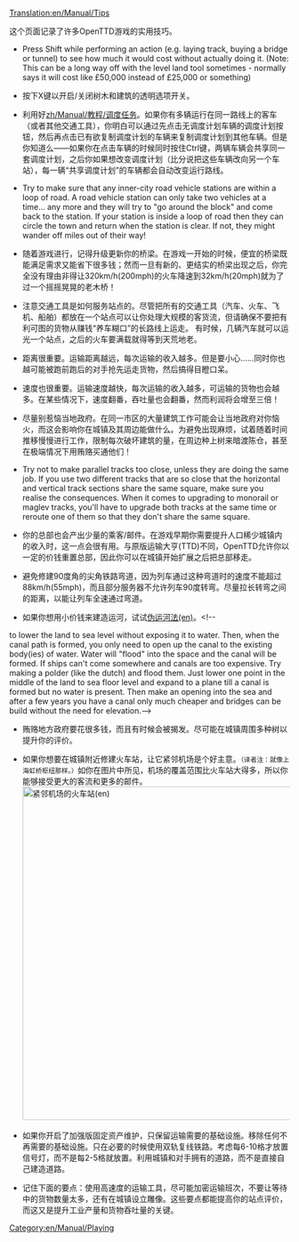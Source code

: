 [[Translation:en/Manual/Tips]]

{{zh/翻译|origin=en/Manual/Tips
|from=en
|to=zh
|Percentage=55
}}

{{zh/Manual/目录}}

这个页面记录了许多OpenTTD游戏的实用技巧。

*Press Shift while performing an action (e.g. laying track, buying a bridge or tunnel) to see how much it would cost without actually doing it. (Note: This can be a long way off with the level land tool sometimes - normally says it will cost like £50,000 instead of £25,000 or something)

*按下X键以开启/关闭树木和建筑的透明选项开关。<!--Press ''x'' to enable or disable trees and buildings transparency.-->

*利用好[[zh/Manual/教程/调度任务]]。如果你有多辆运行在同一路线上的客车（或者其他交通工具），你明白可以通过先点击无调度计划车辆的调度计划按钮，然后再点击已有欲复制调度计划的车辆来复制调度计划到其他车辆。但是你知道么——如果你在点击车辆的时候同时按住Ctrl键，两辆车辆会共享同一套调度计划，之后你如果想改变调度计划（比分说把这些车辆改向另一个车站），每一辆“共享调度计划”的车辆都会自动改变运行路线。

*Try to make sure that any inner-city road vehicle stations are within a loop of road.  A road vehicle station can only take two vehicles at a time... any more and they will try to "go around the block" and come back to the station.  If your station is inside a loop of road then they can circle the town and return when the station is clear.  If not, they might wander off miles out of their way!

*随着游戏进行，记得升级更新你的桥梁。在游戏一开始的时候，便宜的桥梁既能满足需求又能省下很多钱；然而一旦有新的、更结实的桥梁出现之后，你完全没有理由非得让320km/h(200mph)的火车降速到32km/h(20mph)就为了过一个摇摇晃晃的老木桥！

*注意交通工具是如何服务站点的。尽管把所有的交通工具（汽车、火车、飞机、船舶）都放在一个站点可以让你处理大规模的客货流，但请确保不要把有利可图的货物从赚钱“养车糊口”的长路线上运走。<!--Be careful how you serve some of your stations.  Although putting everything you can get (buses, trains, planes, ships) into one station means that you can handle a large amount of passengers or goods traffic, make sure that you are careful not to take the goodies away from that money-generating long route that's been keeping you going. -->有时候，几辆汽车就可以运光一个站点，之后的火车要满载就得等到天荒地老。<!--Sometimes, a few buses can empty a station so that a train can take forever to build up a full load.-->

*距离很重要。运输距离越远，每次运输的收入越多。但是要小心……同时你也越可能被跑前跑后的对手抢先运走货物，然后搞得目瞪口呆。

*速度也很重要。运输速度越快，每次运输的收入越多，可运输的货物也会越多。在某些情况下，速度翻番，吞吐量也会翻番，然而利润将会增至三倍！

*尽量别惹恼当地政府。在同一市区的大量建筑工作可能会让当地政府对你恼火，而这会影响你在城镇及其周边能做什么。为避免出现麻烦，试着随着时间推移慢慢进行工作，限制每次破坏建筑的量，在周边种上树来暗渡陈仓，甚至在极端情况下用贿赂买通他们！<!--Try not to upset the locals.  Lots of building work in an area can make the local authorities mad with you.  This can affect what you can do in nearby towns.  Try to compensate by making changes over time, limiting the amount of damage you do, planting them some nice trees to hide the building work or even, in extreme cases, bribing the town in question!-->

*Try not to make parallel tracks too close, unless they are doing the same job.  If you use two different tracks that are so close that the horizontal and vertical track sections share the same square, make sure you realise the consequences.  When it comes to upgrading to monorail or maglev tracks, you'll have to upgrade both tracks at the same time or reroute one of them so that they don't share the same square.

*你的总部也会产出少量的乘客/邮件。在游戏早期你需要提升人口稀少城镇内的收入时，这一点会很有用。与原版运输大亨(TTD)不同，OpenTTD允许你以一定的价钱重置总部，因此你可以在城镇开始扩展之后把总部移走。

*避免修建90度角的尖角铁路弯道，因为列车通过这种弯道时的速度不能超过88km/h(55mph)，而且部分服务器不允许列车90度转弯。尽量拉长转弯之间的距离，以能让列车全速通过弯道。<!--Try not to build sharp 90 degree turns as trains can only do 55MPH around them and some servers do not allow trains to go around such corners. Instead try to make your turns as wide as possible to allow trains to go at full speed around them.-->

*如果你想用小价钱来建造运河，试试[[en/Community/Pseudo canals|伪运河法(en)]]。<!--
to lower the land to sea level without exposing it to water.  Then, when the canal path is formed, you only need to open up the canal to the existing body(ies) of water.  Water will "flood" into the space and the canal will be formed.
If ships can't come somewhere and canals are too expensive. Try making a polder (like the dutch) and flood them. Just lower one point in the middle of the land to sea floor level and expand to a plane till a canal is formed but no water is present. Then make an opening into the sea and after a few years you have a canal only much cheaper and bridges can be build without the need for elevation.-->

*贿赂地方政府要花很多钱，而且有时候会被揭发。尽可能在城镇周围多种树以提升你的评价。

*<!--If you want to build train stations near to towns/cities, it is good to connect them with an airport. As you can see on the picture, airports are able to spread their influence much more than train stations, so you get many more passengers and much more mail. -->如果你想要在城镇附近修建火车站，让它紧邻机场是个好主意。<small>（译者注：就像上海虹桥枢纽那样。）</small>如你在图片中所见，机场的覆盖范围比火车站大得多，所以你能够接受更大的客流和更多的邮件。[[File:en/Manual/Train vs Airport station.png|thumb|600px|center|紧邻机场的火车站(en)]]

*如果你开启了加强版固定资产维护，只保留运输需要的基础设施。移除任何不再需要的基础设施。只在必要的时候使用双轨复线铁路。考虑每6-10格才放置信号灯，而不是每2-5格就放置。利用城镇和对手拥有的道路，而不是直接自己建造道路。

*记住下面的要点：使用高速度的运输工具，尽可能加密运输班次，不要让等待中的货物数量太多，还有在城镇设立雕像。这些要点都能提高你的站点评价，而这又是提升工业产量和货物吞吐量的关键。<!--Remember to make sure to use fast vehicles, have frequent pickups, keep waiting cargo low, and buy a town statue. All of these improve your station ratings, which are key to increasing industry production and cargo throughput.-->

[[Category:en/Manual/Playing]]